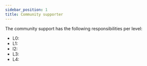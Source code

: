 ```yaml
---
sidebar_position: 1
title: Community supporter
---
```


The community support has the following responsibilities per level:
- L0: <L0CommunitySupporter/>
- L1: <L1CommunitySupporter/>
- l2: <L2CommunitySupporter/>
- L3: <L3CommunitySupporter/>
- L4: <L4CommunitySupporter/>
